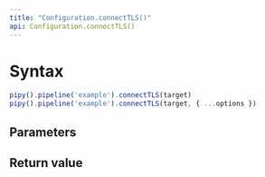 ```yaml
---
title: "Configuration.connectTLS()"
api: Configuration.connectTLS()
---
```


# Syntax

``` js
pipy().pipeline('example').connectTLS(target)
pipy().pipeline('example').connectTLS(target, { ...options })
```

## Parameters

<Parameters/>

## Return value

<ReturnValue/>
